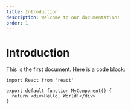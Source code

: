 ```yaml
---
title: Introduction
description: Welcome to our documentation!
order: 1
---
```


# Introduction

This is the first document. Here is a code block:

```tsx
import React from 'react'

export default function MyComponent() {
  return <div>Hello, World!</div>
}
```
